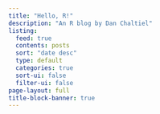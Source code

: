 ```yaml
---
title: "Hello, R!"
description: "An R blog by Dan Chaltiel"
listing:
  feed: true
  contents: posts
  sort: "date desc"
  type: default
  categories: true
  sort-ui: false
  filter-ui: false
page-layout: full
title-block-banner: true
---
```



